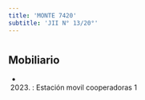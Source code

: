 ```yaml
---
title: 'MONTE 7420'
subtitle: 'JII N° 13/20°'
---
```


#


## Mobiliario

*  (2023) : Estación movil cooperadoras 1 



